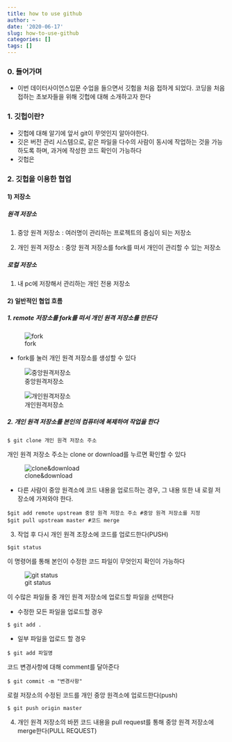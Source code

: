 ```yaml
---
title: how to use github
author: ~
date: '2020-06-17'
slug: how-to-use-github
categories: []
tags: []
---
```


### 0. 들어가며
- 이번 데이터사이언스입문 수업을 들으면서 깃험을 처음 접하게 되었다. 코딩을 처음 접하는 초보자들을 위해 깃헙에 대해 소개하고자 한다

### 1. 깃헙이란?
- 깃헙에 대해 알기에 앞서 git이 무엇인지 알아야한다.
- 깃은 버전 관리 시스템으로, 같은 파일을 다수의 사람이 동시에 작업하는 것을 가능하도록 하며, 과거에 작성한 코드 확인이 가능하다
- 깃헙은 

### 2. 깃헙을 이용한 협업

#### 1) 저장소
##### 원격 저장소

1. 중앙 원격 저장소 : 여러명이 관리하는 프로젝트의 중심이 되는 저장소 

2. 개인 원격 저장소 : 중앙 원격 저장소를 fork를 떠서 개인이 관리할 수 있는 저장소

##### 로컬 저장소
1. 내 pc에 저장해서 관리하는 개인 전용 저장소 

#### 2) 일반적인 협업 흐름
##### 1. remote 저장소를 fork를 떠서 개인 원격 저장소를 만든다 

![fork](pics/git_1.png)

- fork를 눌러 개인 원격 저장소를 생성할 수 있다 

![중앙원격저장소](pics/git_2.png)


![개인원격저장소](pics/git_3.png)


##### 2. 개인 원격 저장소를 본인의 컴퓨터에 복제하여 작업을 한다 

```
$ git clone 개인 원격 저장소 주소 
```

개인 원격 저장소 주소는 clone or download를 누르면 확인할 수 있다

![clone&download](pics/git_4.png)

* 다른 사람이 중앙 원격소에 코드 내용을 업로드하는 경우, 그 내용 또한 내 로컬 저장소에 가져와야 한다.

```
$git add remote upstream 중앙 원격 저장소 주소 #중앙 원격 저장소를 지정
$git pull upstream master #코드 merge
```

3. 작업 후 다시 개인 원격 조장소에 코드를 업로드한다(PUSH)

```
$git status
```
이 명령어를 통해 본인이 수정한 코드 파일이 무엇인지 확인이 가능하다 

![git status](pics/git_5.png)

이 수많은 파일들 중 개인 원격 저장소에 업로드할 파일을 선택한다

- 수정한 모든 파일을 업로드할 경우

```
$ git add .
```

- 일부 파일을 업로드 할 경우

```
$ git add 파일명
```

코드 변경사항에 대해 comment를 달아준다 

```
$ git commit -m "변경사항"
```

로컬 저장소의 수정된 코드를 개인 중앙 원격소에 업로드한다(push)

```
$ git push origin master
```

4. 개인 원격 저장소의 바뀐 코드 내용을 pull request를 통해 중앙 원격 저장소에 merge한다(PULL REQUEST)
